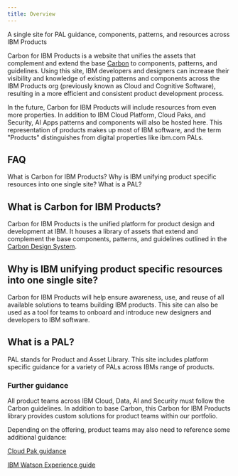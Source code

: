 ```yaml
---
title: Overview
---
```


<PageDescription>

A single site for PAL guidance, components, patterns, and resources across IBM Products

</PageDescription>

Carbon for IBM Products is a website that unifies the assets that complement and extend the base <a href="https://www.carbondesignsystem.com">Carbon</a> to components, patterns, and guidelines. Using this site, IBM
developers and designers can increase their visibility and knowledge of existing patterns and components across the IBM
Products org (previously known as Cloud and Cognitive Software), resulting in a more efficient and consistent product
development process.

In the future, Carbon for IBM Products will include resources from even more properties. In addition to IBM Cloud Platform, Cloud Paks, and Security, AI Apps patterns and components will also be hosted here. This representation of products makes up most of IBM software, and the term "Products" distinguishes from digital properties like ibm.com PALs.

## FAQ

<AnchorLinks>
  <AnchorLink>What is Carbon for IBM Products?</AnchorLink>
  <AnchorLink>Why is IBM unifying product specific resources into one single site?</AnchorLink>
  <AnchorLink>What is a PAL?</AnchorLink>
</AnchorLinks>

## What is Carbon for IBM Products? 

Carbon for IBM Products is the unified platform for product design and development at IBM. It houses a library of assets that extend and complement the base components, patterns, and guidelines outlined in the [Carbon Design System](https://www.carbondesignsystem.com).

## Why is IBM unifying product specific resources into one single site? 

Carbon for IBM Products will help ensure awareness, use, and reuse of all available solutions to teams building IBM products. This site can also be used as a tool for teams to onboard and introduce new designers and developers to IBM software.

## What is a PAL? 

PAL stands for Product and Asset Library. This site includes platform specific guidance for a variety of PALs across IBMs range of products.

### Further guidance

All product teams across IBM Cloud, Data, AI and Security must follow the Carbon
guidelines. In addition to base Carbon, this Carbon for IBM Products library provides
custom solutions for product teams within our portfolio.

Depending on the offering, product teams may also need to reference some additional
guidance:

[Cloud Pak guidance](/cloud-paks/navigation/usage/)<br />

<a href="https://www.ibm.com/brand/systems/watson/">
  IBM Watson Experience guide
  <Launch16 fill="#0F62FE" style="vertical-align:middle; margin: 0 2px 2px 0" />
</a>
